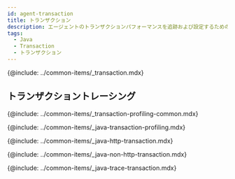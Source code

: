 ```yaml
---
id: agent-transaction
title: トランザクション
description: エージェントのトランザクションパフォーマンスを追跡および設定するためのオプションを提供します。
tags:
  - Java
  - Transaction
  - トランザクション
---
```


{@include: ../common-items/_transaction.mdx}

## トランザクショントレーシング

{@include: ../common-items/_transaction-profiling-common.mdx}

{@include: ../common-items/_java-transaction-profiling.mdx} 

{@include: ../common-items/_java-http-transaction.mdx}

{@include: ../common-items/_java-non-http-transaction.mdx}

{@include: ../common-items/_java-trace-transaction.mdx}
